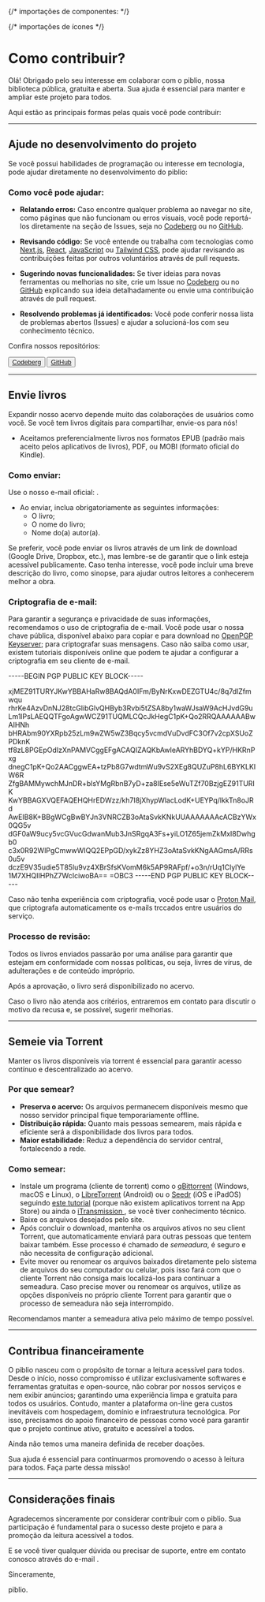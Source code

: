 {/* importações de componentes: */}

{/* importações de ícones */}

# Como contribuir?

Olá! Obrigado pelo seu interesse em colaborar com o <span className="text-2xl font-reenie">piblio</span>, nossa biblioteca pública, gratuita e aberta. Sua ajuda é essencial para manter e ampliar este projeto para todos.

Aqui estão as principais formas pelas quais você pode contribuir:

---

## Ajude no desenvolvimento do projeto

Se você possui habilidades de programação ou interesse em tecnologia, pode ajudar diretamente no desenvolvimento do <span className="text-2xl font-reenie">piblio</span>:

### Como você pode ajudar:

- **Relatando erros:** Caso encontre qualquer problema ao navegar no site, como páginas que não funcionam ou erros visuais, você pode reportá-los diretamente na seção de Issues, seja no [Codeberg](https://codeberg.org/piblio/piblio/issues) ou no [GitHub](https://github.com/o-piblio/piblio/issues).

- **Revisando código:** Se você entende ou trabalha com tecnologias como [Next.js](https://nextjs.org/), [React](https://pt-br.react.dev), [JavaScript](https://developer.mozilla.org/pt-BR/docs/Web/JavaScript) ou [Tailwind CSS](https://tailwindcss.com), pode ajudar revisando as contribuições feitas por outros voluntários através de pull requests.

- **Sugerindo novas funcionalidades:** Se tiver ideias para novas ferramentas ou melhorias no site, crie um Issue no [Codeberg](https://codeberg.org/piblio/piblio/issues) ou no [GitHub](https://github.com/o-piblio/piblio/issues) explicando sua ideia detalhadamente ou envie uma contribuição através de pull request.

- **Resolvendo problemas já identificados:** Você pode conferir nossa lista de problemas abertos (Issues) e ajudar a solucioná-los com seu conhecimento técnico.

<div className="mt-4 flex gap-2 items-center">
  <p>Confira nossos repositórios:</p>
  <Button variant="outline" asChild><a href="https://codeberg.org/piblio/piblio" target="_blank"><SiCodeberg />Codeberg</a></Button>
  <Button variant="outline" asChild><a href="https://github.com/o-piblio/piblio" target="_blank"><SiGithub />GitHub</a></Button>
</div>

---

## Envie livros

Expandir nosso acervo depende muito das colaborações de usuários como você. Se você tem livros digitais para compartilhar, envie-os para nós!
- Aceitamos preferencialmente livros nos formatos EPUB (padrão mais aceito pelos aplicativos de livros), PDF, ou MOBI (formato oficial do Kindle).

### Como enviar:
Use o nosso e-mail oficial: <Email email="o-piblio+livros@proton.me"/>.
- Ao enviar, inclua obrigatoriamente as seguintes informações:
  - O livro;
  - O nome do livro;
  - Nome do(a) autor(a).

Se preferir, você pode enviar os livros através de um link de download (Google Drive, Dropbox, etc.), mas lembre-se de garantir que o link esteja acessível publicamente.
Caso tenha interesse, você pode incluir uma breve descrição do livro, como sinopse, para ajudar outros leitores a conhecerem melhor a obra.

### Criptografia de e-mail:
Para garantir a segurança e privacidade de suas informações, recomendamos o uso de criptografia de e-mail. Você pode usar o nossa chave pública, disponível abaixo para copiar e para download no [OpenPGP Keyserver](https://keyserver.ubuntu.com/pks/lookup?search=3610fa460ffc72919cfc607677a00b5a4af90a36&fingerprint=on&op=index); para criptografar suas mensagens. Caso não saiba como usar, existem tutoriais disponíveis online que podem te ajudar a configurar a criptografia em seu cliente de e-mail.

<Campo titulo="Chave pública">
  -----BEGIN PGP PUBLIC KEY BLOCK-----

  xjMEZ91TURYJKwYBBAHaRw8BAQdA0IFm/ByNrKxwDEZGTU4c/8q7dlZfmwqu
  rhrKe4AzvDnNJ28tcGlibGlvQHByb3Rvbi5tZSA8by1waWJsaW9AcHJvdG9u
  Lm1lPsLAEQQTFgoAgwWCZ91TUQMLCQcJkHegC1pK+Qo2RRQAAAAAABwAIHNh
  bHRAbm90YXRpb25zLm9wZW5wZ3Bqcy5vcmdVuDvdFC3Of7v2cpXSUoZPDknK
  tf8zL8PGEpOdIzXnPAMVCggEFgACAQIZAQKbAwIeARYhBDYQ+kYP/HKRnPxg
  dnegC1pK+Qo2AACggwEA+tzPb8G7wdtmWu9vS2XEg8QUZuP8hL6BYKLKIW6R
  ZfgBAMMywchMJnDR+blsYMgRbnB7yD+za8IEse5eWuTZf70BzjgEZ91TURIK
  KwYBBAGXVQEFAQEHQHrEDWzz/kh7I8jXhypWlacLodK+UEYPq/lkkTn8oJRd
  AwEIB8K+BBgWCgBwBYJn3VNRCZB3oAtaSvkKNkUUAAAAAAAcACBzYWx0QG5v
  dGF0aW9ucy5vcGVucGdwanMub3JnSRgqA3Fs+yiLO1Z65jemZkMxI8Dwhgb0
  c3x0R92WlPgCmwwWIQQ2EPpGD/xykZz8YHZ3oAtaSvkKNgAAGmsA/RRs0u5v
  dczE9V35udie5T85lu9vz4XBrSfsKVomM6k5AP9RAFpf/+o3n/rUq1ClylYe
  1M7XHQIIHPhZ7WcIciwoBA==
  =OBC3
  -----END PGP PUBLIC KEY BLOCK-----

</Campo>

Caso não tenha experiência com criptografia, você pode usar o [Proton Mail](https://proton.me/pt-br/), que criptografa automaticamente os e-mails trccados entre usuários do serviço. 

### Processo de revisão:
Todos os livros enviados passarão por uma análise para garantir que estejam em conformidade com nossas políticas, ou seja, livres de vírus, de adulterações e de conteúdo impróprio.

Após a aprovação, o livro será disponibilizado no acervo.

Caso o livro não atenda aos critérios, entraremos em contato para discutir o motivo da recusa e, se possível, sugerir melhorias.

---

## Semeie via Torrent

Manter os livros disponíveis via torrent é essencial para garantir acesso contínuo e descentralizado ao acervo.

### Por que semear?
- **Preserva o acervo:** Os arquivos permanecem disponíveis mesmo que nosso servidor principal fique temporariamente offline.
- **Distribuição rápida:** Quanto mais pessoas semearem, mais rápida e eficiente será a disponibilidade dos livros para todos.
- **Maior estabilidade:** Reduz a dependência do servidor central, fortalecendo a rede.

### Como semear:
- Instale um programa (cliente de torrent) como o [qBittorrent](https://www.qbittorrent.org/) (Windows, macOS e Linux), o [LibreTorrent](https://github.com/proninyaroslav/libretorrent) (Android) ou o [Seedr](https://www.seedr.cc) (iOS e iPadOS) seguindo [este tutorial](https://tecnoblog.net/responde/como-baixar-torrent-no-iphone-e-ipad/) (porque não existem aplicativos torrent na App Store) ou ainda o [iTransmission
](https://github.com/alexsvitlov/iTransmission), se você tiver conhecimento técnico.
- Baixe os arquivos desejados pelo site. 
- Após concluir o download, mantenha os arquivos ativos no seu client Torrent, que automaticamente enviará para outras pessoas que tentem baixar também. Esse processo é chamado de *semeadura*, é seguro e não necessita de configuração adicional.
- Evite mover ou renomear os arquivos baixados diretamente pelo sistema de arquivos do seu computador ou celular, pois isso fará com que o cliente Torrent não consiga mais localizá-los para continuar a semeadura. Caso precise mover ou renomear os arquivos, utilize as opções disponíveis no próprio cliente Torrent para garantir que o processo de semeadura não seja interrompido.

<div className="flex">
  <p className="bg-[rgba(15,187,12,0.35)] dark:bg-[rgba(15,187,12,0.10)] rounded-[16px] shadow-[0_4px_30px_rgba(0,0,0,0.1)] backdrop-blur-[5px] border border-[rgba(15,187,12,0.3)] p-4 my-4 w-auto flex items-center gap-2 select-none"><ThumbsUp size={20}/>Recomendamos manter a semeadura ativa pelo máximo de tempo possível.</p>
</div>

---

## Contribua financeiramente

O <span className="text-2xl font-reenie">piblio</span> nasceu com o propósito de tornar a leitura acessível para todos. Desde o início, nosso compromisso é utilizar exclusivamente softwares e ferramentas gratuitas e open-source, não cobrar por nossos serviços e nem exibir anúncios; garantindo uma experiência limpa e gratuita para todos os usuários. Contudo, manter a plataforma on-line gera custos inevitáveis com hospedagem, domínio e infraestrutura tecnológica. Por isso, precisamos do apoio financeiro de pessoas como você para garantir que o projeto continue ativo, gratuito e acessível a todos.

<div className="flex">
  <p className="bg-[rgba(15,187,12,0.35)] dark:bg-[rgba(255,183,29,0.2)] rounded-[16px] shadow-[0_4px_30px_rgba(0,0,0,0.1)] backdrop-blur-[5px] border border-[hsla(41, 100.00%, 52.40%, 0.90)] p-4 my-4 w-auto flex items-center gap-2 select-none"><MessageCircleQuestion size={20}/>Ainda não temos uma maneira definida de receber doações.</p>
</div>

Sua ajuda é essencial para continuarmos promovendo o acesso à leitura para todos. Faça parte dessa missão!

---

## Considerações finais
Agradecemos sinceramente por considerar contribuir com o <span className="text-2xl font-reenie">piblio</span>. Sua participação é fundamental para o sucesso deste projeto e para a promoção da leitura acessível a todos.

E se você tiver qualquer dúvida ou precisar de suporte, entre em contato conosco através do e-mail <Email email="o-piblio@proton.me"/>.

<div className="text-4xl font-reenie mt-6">
  <p>Sinceramente,</p>
  <p>piblio.</p>
</div>

